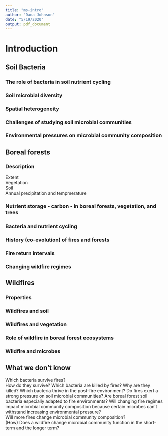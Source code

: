 ```yaml
---
title: "ms-intro"
author: "Dana Johnson"
date: "5/19/2020"
output: pdf_document
---
```



# Introduction

## Soil Bacteria
### The role of bacteria in soil nutrient cycling  
### Soil microbial diversity  
### Spatial heterogeneity  
### Challenges of studying soil microbial communities  
### Environmental pressures on microbial community composition  

## Boreal forests
### Description
Extent  
Vegetation  
Soil  
Annual precipitation and tempmerature  

### Nutrient storage - carbon - in boreal forests, vegetation, and trees
### Bacteria and nutrient cycling  
### History (co-evolution) of fires and forests
### Fire return intervals
### Changing wildfire regimes

## Wildfires
### Properties
### Wildfires and soil
### Wildfires and vegetation
### Role of wildfire in boreal forest ecosystems
### Wildfire and microbes

## What we don't know
Which bacteria survive fires?  
How do they survive?
Which bacteria are killed by fires?
Why are they killed?
Which bacteria thrive in the post-fire environment?
Do fires exert a strong pressure on soil microbial communities?
Are boreal forest soil bacteria especially adapted to fire environments?
Will changing fire regimes impact microbial community composition because certain microbes can't withstand increasing environmental pressure?  
Will more fires change microbial community composition?  
(How) Does a wildfire change microbial community function in the short-term and the longer term?